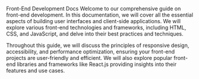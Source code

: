 Front-End Development Docs
Welcome to our comprehensive guide on front-end development. In this documentation, we will cover all the essential aspects of building user interfaces and client-side applications. We will explore various front-end technologies and frameworks, including HTML, CSS, and JavaScript, and delve into their best practices and techniques.

Throughout this guide, we will discuss the principles of responsive design, accessibility, and performance optimization, ensuring your front-end projects are user-friendly and efficient. We will also explore popular front-end libraries and frameworks like React.js providing insights into their features and use cases.